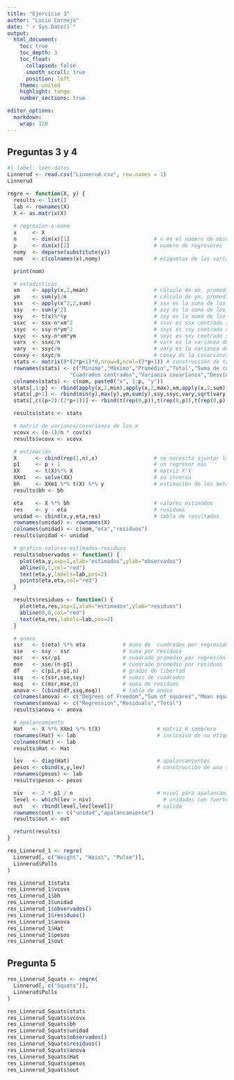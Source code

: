 ```yaml
---
title: "Ejercicio 3"
author: "Lucio Cornejo"
date: "`r Sys.Date()`"
output:
  html_document:
    toc: true
    toc_depth: 3
    toc_float:
      collapsed: false
      smooth_scroll: true
      position: left
    theme: united
    highlight: tango
    number_sections: true

editor_options:
  markdown:
    wrap: 120
---
```


## Preguntas 3 y 4

```r
#| label: leer-datos
Linnerud <- read.csv("Linnerud.csv", row.names = 1)
Linnerud
```

```r
regre <- function(X, y) {
  results <- list()
  lab <- rownames(X)
  X <- as.matrix(X)
  
  # regresion-a-mano
  x     <- X
  n     <- dim(x)[1]                           # n es el número de observaciones
  p     <- dim(x)[2]                           # numero de regresores
  nomy  <- deparse(substitute(y))
  nom   <- c(colnames(x),nomy)                 # etiquetas de las variables en nom

  print(nom)

  # estadisticas
  xm    <- apply(x,2,mean)                     # cálculo de xm, promedio de x
  ym    <- sum(y)/n                            # cálculo de ym, promedio de y
  ssx   <- apply(x^2,2,sum)                    # ssx es la suma de los x cuadros
  ssy   <- sum(y^2)                            # ssy es la suma de los y cuadros
  sxy   <- t(x)%*%y                            # sxy es la suma de los productos xy
  ssxc  <- ssx-n*xm^2                          # ssxc es ssx centrado sobre el promedio
  ssyc  <- ssy-n*ym^2                          # ssyc es ssy centrado sobre el promedio
  sxyc  <- sxy-n*xm*ym                         # sxyc es sxy centrado sobre el promedio
  varx  <- ssxc/n                              # varx es la varianza de x
  vary  <- ssyc/n                              # vary es la varianza de y
  covxy <- sxyc/n                              # covxy es la covarianza de xy
  stats <- matrix(8*(2*p+1)*0,nrow=8,ncol=(2*p+1)) # construcción de tabla de estadísticas
  rownames(stats) <- c("Mínimo","Máximo","Promedio","Total","Suma de cuadrados",
                    "Cuadrados centrados","Varianza covarianza","Desvío estándar")
  colnames(stats) <- c(nom, paste0("x", 1:p, "y"))
  stats[,1:p] <- rbind(apply(x,2,min),apply(x,2,max),xm,apply(x,2,sum),ssx,ssxc,varx,sqrt(varx))
  stats[,p+1] <- rbind(min(y),max(y),ym,sum(y),ssy,ssyc,vary,sqrt(vary))
  stats[,c((p+2):(2*p+1))] <- rbind(t(rep(0,p)),t(rep(0,p)),t(rep(0,p)),t(rep(0,p)),t(sxy),t(sxyc),t(covxy),t(rep(0,p)))

  results$stats <- stats

  # matriz de varianza/covarianza de los x
  vcovx <- (n-1)/n * cov(x)
  results$vcovx <- vcovx

  # estimación
  X      <- cbind(rep(1,n),x)                  # se necesita ajuntar la columna de unos
  p1     <- p + 1                              # un regresor más
  XX     <- t(X)%*% X                          # matriz X'X
  XXm1   <- solve(XX)                          # su inversa
  bh     <- XXm1 %*% t(X) %*% y                # estimación de los betas
  results$bh <- bh

  eta    <- X %*% bh                           # valores estimados
  res    <- y - eta                            # residuos
  unidad <- cbind(x,y,eta,res)                 # tabla de resultados
  rownames(unidad) <- rownames(X)
  colnames(unidad) <- c(nom,"eta","residuos")
  results$unidad <- unidad

  # grafico-valores-estimados-residuos
  results$observados <- function() {
    plot(eta,y,asp=1,xlab="estimados",ylab="observados")
    abline(0,1,col="red")
    text(eta,y,labels=lab,pos=2)
    points(eta,eta,col="red")
  }

  results$residuos <- function() {
    plot(eta,res,asp=1,xlab="estimados",ylab="residuos")
    abline(0,0,col="red")
    text(eta,res,labels=lab,pos=2)
  }

  # anova
  ssr   <- t(eta) %*% eta            # suma de  cuadrados por regresión
  sse   <- ssy - ssr                 # suma por residuos
  msr   <- ssr/p1                    # cuadrado promedio por regresión
  mse   <- sse/(n-p1)                # cuadrado promedio por residuos
  df    <- c(p1,n-p1,n)              # grados de libertad
  ssq   <- c(ssr,sse,ssy)            # sumas de cuadrados
  msq   <- c(msr,mse,0)              # suma de residuos
  anova <- (cbind(df,ssq,msq))       # tabla de anova
  colnames(anova) <- c("Degrees of Freedom","Sum of squares","Mean squares")
  rownames(anova) <- c("Regression","Residuals","Total")
  results$anova <- anova

  # apalancamiento
  Hat   <- X %*% XXm1 %*% t(X)                  # matriz H sombrero
  rownames(Hat) <- lab                          # inclusivo de su etiquetas
  colnames(Hat) <- lab
  results$Hat <- Hat

  lev   <- diag(Hat)                            # apalancamientos
  pesos <- cbind(x,y,lev)                       # construcción de una salida conjunta
  rownames(pesos) <- lab
  results$pesos <- pesos

  niv   <- 2 * p1 / n                           # nivel para apalancamiento
  level <- which(lev > niv)                       # unidades con fuerte apalancamiento
  out   <- rbind(level,lev[level])              # salida
  rownames(out) <- c("unidad","apalancamiento")
  results$out <- out

  return(results)
}
```

```r
res_Linnerud_1 <- regre(
  Linnerud[, c("Weight", "Waist", "Pulse")],
  Linnerud$Pulls
)

res_Linnerud_1$stats
res_Linnerud_1$vcovx
res_Linnerud_1$bh
res_Linnerud_1$unidad
res_Linnerud_1$observados()
res_Linnerud_1$residuos()
res_Linnerud_1$anova
res_Linnerud_1$Hat
res_Linnerud_1$pesos
res_Linnerud_1$out
```

## Pregunta 5

```r
res_Linnerud_Squats <- regre(
  Linnerud[, c("Squats")],
  Linnerud$Pulls
)

res_Linnerud_Squats$stats
res_Linnerud_Squats$vcovx
res_Linnerud_Squats$bh
res_Linnerud_Squats$unidad
res_Linnerud_Squats$observados()
res_Linnerud_Squats$residuos()
res_Linnerud_Squats$anova
res_Linnerud_Squats$Hat
res_Linnerud_Squats$pesos
res_Linnerud_Squats$out
```
